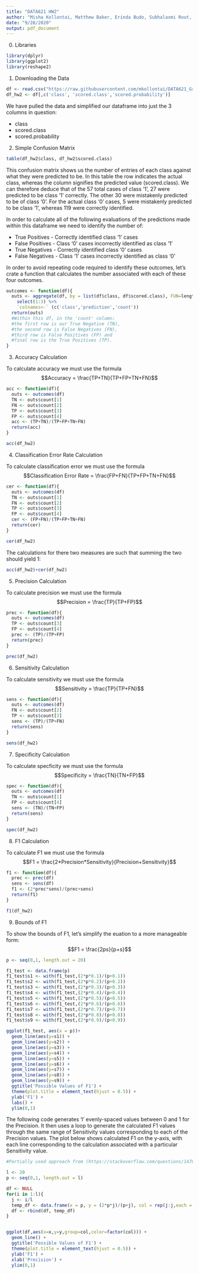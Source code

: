 ---
title: "DATA621 HW2"
author: "Misha Kollontai, Matthew Baker, Erinda Budo, Subhalaxmi Rout, Don Padmaperuma"
date: "9/28/2020"
output: pdf_document
---

0. Libraries

```{r}
library(dplyr)
library(ggplot2)
library(reshape2)
```


1. Downloading the Data

```{r}
df <- read.csv("https://raw.githubusercontent.com/mkollontai/DATA621_GroupWork/master/HW2/classification-output-data.csv")
df_hw2 <- df[,c('class', 'scored.class','scored.probability')]
```

We have pulled the data and simplified our dataframe into just the 3 columns in question:

* class
* scored.class
* scored.probability

2. Simple Confusion Matrix

```{r}
table(df_hw2$class, df_hw2$scored.class)
```

This confusion matrix shows us the number of entries of each class against what they were predicted to be. In this table the row indicates the actual class, whereas the column signifies the predicted value (scored.class). We can therefore deduce that of the 57 total cases of class '1', 27 were predicted to be class '1' correctly. The other 30 were mistakenly predicted to be of class '0'. For the actual class '0' cases, 5 were mistakenly predicted to be class '1', whereas 119 were correctly identified. 

In order to calculate all of the following evaluations of the predictions made within this dataframe we need to identify the number of:

* True Positives - Correctly identified class '1' cases
* False Positives - Class '0' cases incorrectly identified as class '1'
* True Negatives - Correctly identified class '0' cases
* False Negatives - Class '1' cases incorrectly identified as class '0'

In order to avoid repeating code required to identify these outcomes, let's crate a function that calculates the number associated with each of these four outcomes.

```{r outcome formula}
outcomes <- function(df){
  outs <- aggregate(df, by = list(df$class, df$scored.class), FUN=length) %>%
    select(1:3) %>%
    `colnames<-` (c('class','prediction','count'))
  return(outs)
  #Within this df, in the 'count' column: 
  #the first row is our True Negative (TN), 
  #the second row is False Negatives (FN), 
  #third row is False Positives (FP) and 
  #final row is the True Positives (TP). 
}
```

3. Accuracy Calculation

To calculate accuracy we must use the formula $$Accuracy = \frac{TP+TN}{TP+FP+TN+FN}$$

```{r Accuracy}
acc <- function(df){
  outs <- outcomes(df)
  TN <- outs$count[1]
  FN <- outs$count[2]
  TP <- outs$count[3]
  FP <- outs$count[4]
  acc <- (TP+TN)/(TP+FP+TN+FN)
  return(acc)
}
```

```{r}
acc(df_hw2)
```

4. Classification Error Rate Calculation

To calculate classification error we must use the formula $$Classification Error Rate = \frac{FP+FN}{TP+FP+TN+FN}$$

```{r CER}
cer <- function(df){
  outs <- outcomes(df)
  TN <- outs$count[1]
  FN <- outs$count[2]
  TP <- outs$count[3]
  FP <- outs$count[4]
  cer <- (FP+FN)/(TP+FP+TN+FN)
  return(cer)
}
```

```{r}
cer(df_hw2)
```

The calculations for there two measures are such that summing the two should yield 1:

```{r}
acc(df_hw2)+cer(df_hw2)

```

5. Precision Calculation

To calculate precision we must use the formula $$Precision = \frac{TP}{TP+FP}$$

```{r Precision}
prec <- function(df){
  outs <- outcomes(df)
  TP <- outs$count[3]
  FP <- outs$count[4]
  prec <- (TP)/(TP+FP)
  return(prec)
}
```

```{r}
prec(df_hw2)
```

6. Sensitivity Calculation

To calculate sensitivity we must use the formula $$Sensitivity = \frac{TP}{TP+FN}$$

```{r Sensitivity}
sens <- function(df){
  outs <- outcomes(df)
  FN <- outs$count[2]
  TP <- outs$count[3]
  sens <- (TP)/(TP+FN)
  return(sens)
}
```

```{r}
sens(df_hw2)
```
7. Specificity Calculation

To calculate specficity we must use the formula $$Specificity = \frac{TN}{TN+FP}$$

```{r Specificity}
spec <- function(df){
  outs <- outcomes(df)
  TN <- outs$count[1]
  FP <- outs$count[4]
  sens <- (TN)/(TN+FP)
  return(sens)
}
```

```{r}
spec(df_hw2)
```

8. F1 Calculation

To calculate F1 we must use the formula $$F1 = \frac{2*Precision*Sensitivity}{Precision+Sensitivity}$$

```{r F1}
f1 <- function(df){
  prec <- prec(df)
  sens <- sens(df)
  f1 <- (2*prec*sens)/(prec+sens)
  return(f1)
}
```

```{r}
f1(df_hw2)
```

9. Bounds of F1

To show the bounds of F1, let's simplify the euation to a more manageable form: $$F1 = \frac{2ps}{p+s}$$

```{r range of F1}
p <- seq(0,1, length.out = 20)

f1_test <- data.frame(p)
f1_test$s1 <- with(f1_test,(2*p*0.1)/(p+0.1))
f1_test$s2 <- with(f1_test,(2*p*0.2)/(p+0.2))
f1_test$s3 <- with(f1_test,(2*p*0.3)/(p+0.3))
f1_test$s4 <- with(f1_test,(2*p*0.4)/(p+0.4))
f1_test$s5 <- with(f1_test,(2*p*0.5)/(p+0.5))
f1_test$s6 <- with(f1_test,(2*p*0.6)/(p+0.6))
f1_test$s7 <- with(f1_test,(2*p*0.7)/(p+0.7))
f1_test$s8 <- with(f1_test,(2*p*0.8)/(p+0.8))
f1_test$s9 <- with(f1_test,(2*p*0.9)/(p+0.9))
```

```{r F1 plot}
ggplot(f1_test, aes(x = p))+
  geom_line(aes(y=s1)) +
  geom_line(aes(y=s2)) +
  geom_line(aes(y=s3)) +
  geom_line(aes(y=s4)) +
  geom_line(aes(y=s5)) +
  geom_line(aes(y=s6)) +
  geom_line(aes(y=s7)) +
  geom_line(aes(y=s8)) +
  geom_line(aes(y=s9)) +
  ggtitle('Possible Values of F1') +
  theme(plot.title = element_text(hjust = 0.5)) +
  ylab('F1') +
  labs() + 
  ylim(0,1)
```
The following code generates 'l' evenly-spaced values between 0 and 1 for the Precision. It then uses a loop to generate the calculated F1 values through the same range of Sensitivity values corresponding to each of the Precision values. The plot below shows calculated F1 on the y-axis, with each line corresponding to the calculation associated with a particular Sensitivity value. 

```{r}
#Partially used approach from (https://stackoverflow.com/questions/14704742/use-for-loop-to-plot-multiple-lines-in-single-plot-with-ggplot2)

l <- 20
p <- seq(0,1, length.out = l)

df <- NULL
for(i in 1:l){
  j <- i/l
  temp_df <- data.frame(x = p, y = (2*p*j)/(p+j), col = rep(j:j,each = l))
  df <- rbind(df, temp_df)
}


ggplot(df,aes(x=x,y=y,group=col,color=factor(col))) + 
  geom_line() +
  ggtitle('Possible Values of F1') +
  theme(plot.title = element_text(hjust = 0.5)) +
  ylab('F1') +
  xlab('Precision') + 
  ylim(0,1)
```
